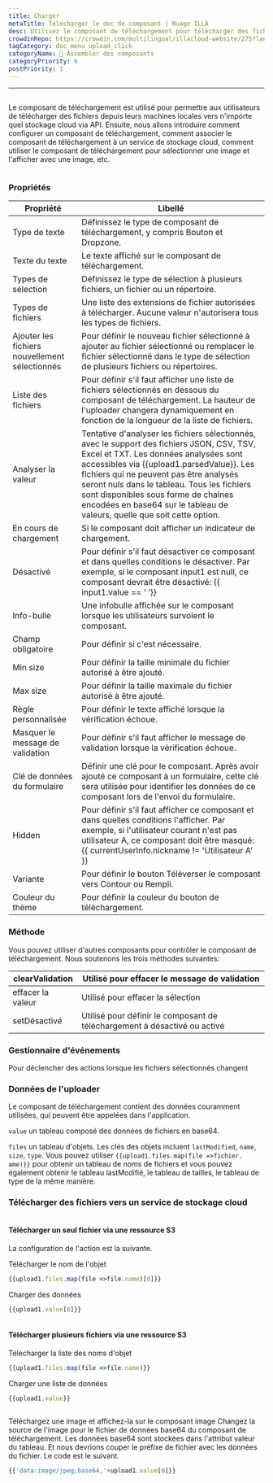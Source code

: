 ```yaml
---
title: Charger
metaTitle: Télécharger le doc de composant | Nuage ILLA
desc: Utilisez le composant de téléchargement pour télécharger des fichiers depuis les machines locales vers n'importe quel stockage cloud
crowdinRepo: https://crowdin.com/multilingual/illacloud-website/275?languages=fr&filter=basic&value=0
tagCategory: doc_menu_upload_click
categoryName: 🧬 Assembler des composants
categoryPriority: 6
postPriority: 1
---
```


* * *

## <h2 hidden>Télécharger</h2>

Le composant de téléchargement est utilisé pour permettre aux utilisateurs de télécharger des fichiers depuis leurs machines locales vers n'importe quel stockage cloud via API. Ensuite, nous allons introduire comment configurer un composant de téléchargement, comment associer le composant de téléchargement à un service de stockage cloud, comment utiliser le composant de téléchargement pour sélectionner une image et l'afficher avec une image, etc.

<img src='https://cdn.illacloud.com/official-website/img/docs/upload1.png' alt="" />

### Propriétés

| Propriété                                      | Libellé                                                                                                                                                                                                                                                                                                                                                                                        |
| ---------------------------------------------- | ---------------------------------------------------------------------------------------------------------------------------------------------------------------------------------------------------------------------------------------------------------------------------------------------------------------------------------------------------------------------------------------------- |
| Type de texte                                  | Définissez le type de composant de téléchargement, y compris Bouton et Dropzone.                                                                                                                                                                                                                                                                                                               |
| Texte du texte                                 | Le texte affiché sur le composant de téléchargement.                                                                                                                                                                                                                                                                                                                                           |
| Types de sélection                             | Définissez le type de sélection à plusieurs fichiers, un fichier ou un répertoire.                                                                                                                                                                                                                                                                                                             |
| Types de fichiers                              | Une liste des extensions de fichier autorisées à télécharger. Aucune valeur n'autorisera tous les types de fichiers.                                                                                                                                                                                                                                                                           |
| Ajouter les fichiers nouvellement sélectionnés | Pour définir le nouveau fichier sélectionné à ajouter au fichier sélectionné ou remplacer le fichier sélectionné dans le type de sélection de plusieurs fichiers ou répertoires.                                                                                                                                                                                                               |
| Liste des fichiers                             | Pour définir s'il faut afficher une liste de fichiers sélectionnés en dessous du composant de téléchargement. La hauteur de l'uploader changera dynamiquement en fonction de la longueur de la liste de fichiers.                                                                                                                                                                              |
| Analyser la valeur                             | Tentative d'analyser les fichiers sélectionnés, avec le support des fichiers JSON, CSV, TSV, Excel et TXT. Les données analysées sont accessibles via {{upload1.parsedValue}}. Les fichiers qui ne peuvent pas être analysés seront nuls dans le tableau. Tous les fichiers sont disponibles sous forme de chaînes encodées en base64 sur le tableau de valeurs, quelle que soit cette option. |
| En cours de chargement                         | Si le composant doit afficher un indicateur de chargement.                                                                                                                                                                                                                                                                                                                                     |
| Désactivé                                      | Pour définir s'il faut désactiver ce composant et dans quelles conditions le désactiver. Par exemple, si le composant input1 est null, ce composant devrait être désactivé: {{ input1.value == ‘ ’}}                                                                                                                                                                                           |
| Info-bulle                                     | Une infobulle affichée sur le composant lorsque les utilisateurs survolent le composant.                                                                                                                                                                                                                                                                                                       |
| Champ obligatoire                              | Pour définir si c'est nécessaire.                                                                                                                                                                                                                                                                                                                                                              |
| Min size                                       | Pour définir la taille minimale du fichier autorisé à être ajouté.                                                                                                                                                                                                                                                                                                                             |
| Max size                                       | Pour définir la taille maximale du fichier autorisé à être ajouté.                                                                                                                                                                                                                                                                                                                             |
| Règle personnalisée                            | Pour définir le texte affiché lorsque la vérification échoue.                                                                                                                                                                                                                                                                                                                                  |
| Masquer le message de validation               | Pour définir s'il faut afficher le message de validation lorsque la vérification échoue.                                                                                                                                                                                                                                                                                                       |
| Clé de données du formulaire                   | Définir une clé pour le composant. Après avoir ajouté ce composant à un formulaire, cette clé sera utilisée pour identifier les données de ce composant lors de l'envoi du formulaire.                                                                                                                                                                                                         |
| Hidden                                         | Pour définir s'il faut afficher ce composant et dans quelles conditions l'afficher. Par exemple, si l'utilisateur courant n'est pas utilisateur A, ce composant doit être masqué: {{ currentUserInfo.nickname != 'Utilisateur A' }}                                                                                                                                                            |
| Variante                                       | Pour définir le bouton Téléverser le composant vers Contour ou Rempli.                                                                                                                                                                                                                                                                                                                         |
| Couleur du thème                               | Pour définir la couleur du bouton de téléchargement.                                                                                                                                                                                                                                                                                                                                           |

### Méthode

Vous pouvez utiliser d'autres composants pour contrôler le composant de téléchargement. Nous soutenons les trois méthodes suivantes:

| clearValidation   | Utilisé pour effacer le message de validation                             |
| ----------------- | ------------------------------------------------------------------------- |
| effacer la valeur | Utilisé pour effacer la sélection                                         |
| setDésactivé      | Utilisé pour définir le composant de téléchargement à désactivé ou activé |

### Gestionnaire d'événements

Pour déclencher des actions lorsque les fichiers sélectionnés changent

### Données de l'uploader

Le composant de téléchargement contient des données couramment utilisées, qui peuvent être appelées dans l'application.

`value` un tableau composé des données de fichiers en base64. 

`files` un tableau d'objets. Les clés des objets incluent `lastModified`, `name`, `size`, `type`. Vous pouvez utiliser `{{upload1.files.map(file =>fichier. ame)}}` pour obtenir un tableau de noms de fichiers et vous pouvez également obtenir le tableau lastModifié, le tableau de tailles, le tableau de type de la même manière. 

### Télécharger des fichiers vers un service de stockage cloud

<img src='https://cdn.illacloud.com/official-website/img/docs/upload2.gif' alt="" />

#### Télécharger un seul fichier via une ressource S3

La configuration de l'action est la suivante. 

Télécharger le nom de l'objet

```jsx
{{upload1.files.map(file =>file.name)[0]}}
```

Charger des données

```jsx
{{upload1.value[0]}}
```

<img src='https://cdn.illacloud.com/official-website/img/docs/upload3.png' alt="" />

#### Télécharger plusieurs fichiers via une ressource S3

Télécharger la liste des noms d'objet

```jsx
{{upload1.files.map(file =>file.name)}}
```

Charger une liste de données

```jsx
{{upload1.value}}
```

<img src='https://cdn.illacloud.com/official-website/img/docs/upload4.png' alt="" />

Téléchargez une image et affichez-la sur le composant image
Changez la source de l'image pour le fichier de données base64 du composant de téléchargement. Les données base64 sont stockées dans l'attribut valeur du tableau. Et nous devrions couper le préfixe de fichier avec les données du fichier. Le code est le suivant. 

```jsx
{{'data:image/jpeg;base64,'+upload1.value[0]}}
```

<img src='https://cdn.illacloud.com/official-website/img/docs/upload5.gif' alt="" />
